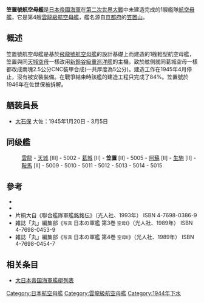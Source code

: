 {{No footnotes|time=2019-05-14T23:41:02+00:00}}
{{軍艦模板
|圖片= [[Image:Japanese_aircraft_carrier_Kasagi_cropped.jpg|295px]]
|照片說明= 1945年時的笠置號航空母艦
|圖片2= 
|照片說明2= 
|名稱= {{lang|ja|笠置}}  [[File:Naval_Ensign_of_Japan.svg|30px]]<br /><small>{{lang|ja|かさぎ}}</small>
|艦種= 航空母艦
|艦級= 雲龍型
|前型= 蒼龍型
|數量= 3
|動工= 1943年4月14日
|下水= 1944年10月19日 
|結局= 戰後拆解
|除籍= 1945年11月20日
|基準= 17,150噸
|滿載= 20,400噸
|長度= 227.35米<br />（飛行甲板長216.9米）
|闊度= 22米
|吃水= 7.76米
|極速= 34節
|鍋爐= RO號艦本式重油鍋爐八具
|燃料= 重油3,750噸
|出力= 152,000匹
|續航= 8,000浬（18節）
|乘員= 1,100人
|裝甲= 水線帶50毫米-150毫米<br />甲板：25毫米-100毫米
|裝備= 6座12.7cm聯裝[[八九式127公厘高射炮|八九式127公厘高射炮]]<br />21座三聯裝[[九六式25毫米高射機炮|九六式25毫米高射機炮]]<br />30座單裝[[九六式25毫米高射機炮|九六式25毫米高射機炮]]<br />6座28聯裝12cm對空火箭
|艦載機= 戰鬥機18架（預備2架）、攻擊機25架（預備2架）、偵察機4架（預備2架）
}}
'''笠置號航空母艦'''是[[日本帝國海軍|日本帝國海軍]]在[[第二次世界大戰|第二次世界大戰]]中未建造完成的1艘艦隊[[航空母艦|航空母艦]]，它是第4艘[[雲龍級航空母艦|雲龍級航空母艦]]，艦名源自[[京都府|京都府]]的[[笠置山_(京都府)|笠置山]]。

==概述==
笠置號航空母艦是基於[[飛龍號航空母艦|飛龍號航空母艦]]的設計基礎上而建造的1艘輕型航空母艦，笠置與同[[天城號航空母艦|天城空母]]一樣改用[[伊吹號重巡洋艦|新鈴谷級重巡洋艦]]的主機，致於舷側就同葛城空母一樣都改成兩塊2.5公分CNC裝甲合成(一共厚度為5公分)。建造工作在1945年4月停止，沒有被安裝裝備。在戰爭結束時該艦的建造工程只完成了84%。笠置號於1946年在佐世保被拆解。

==舾装員長==
*[[大石保|大石保]] 大佐：1945年1月20日 - 3月5日

== 同级艦 ==
: [[雲龍號航空母艦|雲龍]] - [[天城號航空母艦|天城]] [III] - 5002 - [[葛城號航空母艦|葛城]] [II] - '''笠置''' [II]  - 5005 - [[阿蘇號航空母艦|阿蘇]] [II]  - [[生駒號航空母艦|生駒]] [II]  - [[鞍馬號航空母艦|鞍馬]] [II] - 5009 - 5010 - 5011 - 5012 - 5013 - 5014 - 5015
<references/>

== 參考 ==
* {{cite book|last=Watts|first=A.J.|authorlink= |coauthors= B.G. Gordon|title=The Imperial Japanese Navy |publisher=Doubleday & Company Inc.|year=1971}}
* {{cite book|last=Chesneau|first=Roger |title=Aircraft Carriers of the World, 1914 to the Present, An Illustrated Encyclopedia |url=https://archive.org/details/aircraftcarriers00ches|publisher=Naval Institute Press|year=1984}}
*片桐大自《聯合艦隊軍艦銘銘伝》（光人社、1993年） ISBN 4-7698-0386-9
* 雑誌「丸」編集部《<small>写真</small> 日本の軍艦 第3巻 <small>空母I</small>》（光人社、1989年） ISBN 4-7698-0453-9
* 雑誌「丸」編集部《<small>写真</small> 日本の軍艦 第4巻 <small>空母II</small>》（光人社、1989年） ISBN 4-7698-0454-7

<!-- non-breaking space to keep AWB drones from altering the space before the navbox-->
== 相关条目 ==
* [[大日本帝国海軍艦艇列表|大日本帝国海軍艦艇列表]]
{{日本航空母艦}}

{{DEFAULTSORT:Amagi}}
[[Category:日本航空母艦|Category:日本航空母艦]]
[[Category:雲龍級航空母艦|Category:雲龍級航空母艦]]
[[Category:1944年下水|Category:1944年下水]]